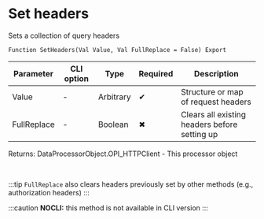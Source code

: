 ﻿---
sidebar_position: 1
description: Set headers  and other functions to work with HTTP-client in the Open Integration Package, a free open-source integration library for 1C:Enterprise 8, OneScript and CLI
keywords: [1C, 1С, 1С:Enterprise, 1С:Enterprise 8.3, API, Integration, Services, Exchange, OneScript, CLI, HTTP-client]
---


# Set headers 
 Sets a collection of query headers



`Function SetHeaders(Val Value, Val FullReplace = False) Export`

  | Parameter | CLI option | Type | Required | Description |
  |-|-|-|-|-|
  | Value | - | Arbitrary | &#x2714; | Structure or map of request headers |
  | FullReplace | - | Boolean | &#x2716; | Clears all existing headers before setting up |

  
  Returns:  DataProcessorObject.OPI_HTTPClient - This processor object

<br/>

:::tip
`FullReplace` also clears headers previously set by other methods (e.g., authorization headers)
:::

:::caution
**NOCLI:** this method is not available in CLI version
:::
<br/>



```bsl title="1C:Enterprise/OneScript code example"

```
 




